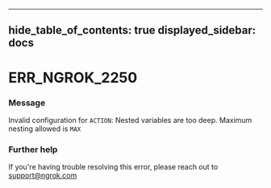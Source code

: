 

---
hide_table_of_contents: true
displayed_sidebar: docs
---


# ERR_NGROK_2250

### Message
Invalid configuration for `ACTION`: Nested variables are too deep. Maximum nesting allowed is `MAX`

<ErrorDetails />



### Further help
If you're having trouble resolving this error, please reach out to [support@ngrok.com](mailto:support@ngrok.com?subject=Help%20with%20ERR_NGROK_2250)

